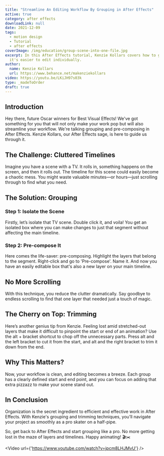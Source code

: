 ```yaml
---
title: "Streamline An Editing Workflow By Grouping in After Effects"
active: true
category: after effects
downloadLink: null
date: 2021-12-09
tags:
  - motion design
  - Tutorial
  - after effects
coverImage: /img/education/group-scene-into-one-file.jpg
excerpt: In this After Effects tutorial, Kenzie Kollars covers how to group a scene into one file so
  it's easier to edit individually.
author:
  name: Kenzie Kollars
  url: https://www.behance.net/makenziekollars
video: https://youtu.be/LKiJH97s03k
type: _madeToOrder
draft: true
---
```

## Introduction

Hey there, future Oscar winners for Best Visual Effects! We've got something for you that will not only make your work pop but will also streamline your workflow. We're talking grouping and pre-composing in After Effects. Kenzie Kollars, our After Effects sage, is here to guide us through it.

## The Challenge: Cluttered Timelines

Imagine you have a scene with a TV. It rolls in, something happens on the screen, and then it rolls out. The timeline for this scene could easily become a chaotic mess. You might waste valuable minutes—or hours—just scrolling through to find what you need.

## The Solution: Grouping

### Step 1: Isolate the Scene

Firstly, let’s isolate that TV scene. Double click it, and voila! You get an isolated box where you can make changes to just that segment without affecting the main timeline.

### Step 2: Pre-compose It

Here comes the life-saver: pre-composing. Highlight the layers that belong to the segment. Right-click and go to 'Pre-compose'. Name it. And now you have an easily editable box that's also a new layer on your main timeline.

## No More Scrolling

With this technique, you reduce the clutter dramatically. Say goodbye to endless scrolling to find that one layer that needed just a touch of magic.

## The Cherry on Top: Trimming

Here’s another genius tip from Kenzie. Feeling lost amid stretched-out layers that make it difficult to pinpoint the start or end of an animation? Use the alt + bracket shortcut to chop off the unnecessary parts. Press alt and the left bracket to cut it from the start, and alt and the right bracket to trim it down from the end.

## Why This Matters?

Now, your workflow is clean, and editing becomes a breeze. Each group has a clearly defined start and end point, and you can focus on adding that extra pizzazz to make your scene stand out.

## In Conclusion

Organization is the secret ingredient to efficient and effective work in After Effects. With Kenzie's grouping and trimming techniques, you’ll navigate your project as smoothly as a pro skater on a half-pipe.

So, get back to After Effects and start grouping like a pro. No more getting lost in the maze of layers and timelines. Happy animating! 🎬✂️

<Video url={'https://www.youtube.com/watch?v=jpcm8LHJMvU'} />
